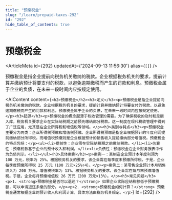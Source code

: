 ```yaml
---
title: "预缴税金"
slug: "/learn/prepaid-taxes-292"
id: "292"
hide_table_of_contents: true
---
```



# 预缴税金

<ArticleMeta id={292} updatedAt={'2024-09-13 11:56:30'} alias={`[]`} />
<div className='border-solid border-b border-t-0 my-4 border-[var(--ifm-color-gray-300)]' />

预缴税金是指企业提前向税务机关缴纳的税款。企业根据税务机关的要求，提前计算并缴纳预计将要支付的税款，以避免逾期缴税而产生的罚款和利息。预缴税金属于企业的负债，在未来一段时间内应按规定使用。

<AIContent content={`<h2>预缴税金</h2><h3>定义</h3><p>预缴税金是指企业提前向税务机关缴纳的税款。企业根据税务机关的要求，提前计算并缴纳预计将要支付的税款，以避免逾期缴税而产生的罚款和利息。预缴税金属于企业的负债，在未来一段时间内应按规定使用。</p><h3>起源</h3><p>预缴税金的概念起源于税收管理的需要。为了确保税收的及时和足额入库，税务机关要求企业在实际纳税期之前预先缴纳部分税款。这一制度在现代税收管理中得到了广泛应用，尤其是在企业所得税和增值税等领域。</p><h3>类别与特点</h3><p>预缴税金主要分为两类：企业所得税预缴和增值税预缴。企业所得税预缴是指企业根据预计的年度利润提前缴纳部分所得税，而增值税预缴则是企业根据预计的销售收入提前缴纳部分增值税。预缴税金的特点包括：</p><ul><li>提前性：企业需在实际纳税期之前缴纳税款。</li><li>估算性：预缴税款基于企业的预计收入和利润。</li><li>负债性：预缴税金在企业财务报表中作为负债列示。</li></ul><h3>具体案例</h3><p>案例一：某制造企业预计本年度利润为 100 万元，税率为 25%。根据税务机关的要求，该企业需在每季度末预缴所得税。于是，企业每季度预缴所得税 25 万元（100 万元×25%÷4）。</p><p>案例二：某零售企业预计本月销售收入为 200 万元，增值税税率为 13%。根据税务机关的要求，该企业需在每月末预缴增值税。于是，企业每月预缴增值税 26 万元（200 万元×13%）。</p><h3>常见问题</h3><p>1. <strong>预缴税金是否可以退还？</strong> 如果企业实际应纳税额低于预缴税额，可以申请退还多缴的部分。</p><p>2. <strong>预缴税金如何计算？</strong> 预缴税金通常根据企业的预计收入和利润计算，具体方法由税务机关规定。</p>`} id={292} />
